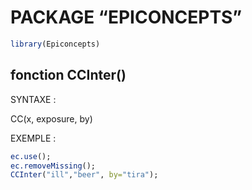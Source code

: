 # PACKAGE "EPICONCEPTS"

```r
library(Epiconcepts)
```

## fonction CCInter()

SYNTAXE :

  CC(x, exposure, by)

EXEMPLE :
```r
ec.use();
ec.removeMissing();
CCInter("ill","beer", by="tira");
```
